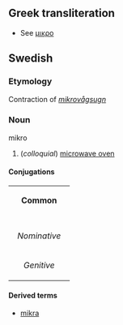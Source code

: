 == Greek transliteration==
*See [[μικρο]]

==Swedish==
===Etymology===
Contraction of ''[[mikrovågsugn]]''
===Noun===
;mikro
#(''colloquial'') [[microwave oven]]

====Conjugations====
{| border=1 cellspacing=0 
| bgcolor=#FFFFF0 colspan=5 align=center | '''Common''' 
|- 
|- bgcolor=#FFFFF0 align=center 
! rowspan=2 | 
| colspan=2 width=105 | ''Singular'' 
| colspan=2 | ''Plural'' 
|- bgcolor=#FFFFF0 align=center 
| width=105 | ''Indefinite'' 
| width=105 | ''Definite'' 
| width=105 | ''Indefinite'' 
|  width=105 | ''Definite'' 
|- align=center 
| width=105 bgcolor=#FFFFF0 | ''Nominative'' 
| [[mikro]] 
| [[mikron]] 
| [[mikro]] 
| [[mikrorna]] 
|- align=center 
| width=105 bgcolor=#FFFFF0 | ''Genitive'' 
| [[mikros]] 
| [[mikrons]] 
| [[mikros]] 
| [[mikrornas]] 
|} 
====Derived terms====
*[[mikra]]